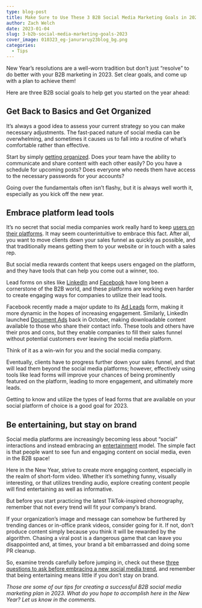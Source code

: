```yaml
---
type: blog-post
title: Make Sure to Use These 3 B2B Social Media Marketing Goals in 2023
author: Zach Welch
date: 2023-01-04
slug: 3-b2b-social-media-marketing-goals-2023
cover_image: 010323_eg-januraruy23blog_bg.png
categories:
  - Tips
---
```

<!--StartFragment-->

New Year’s resolutions are a well-worn tradition but don’t just “resolve” to do better with your B2B marketing in 2023. Set clear goals, and come up with a plan to achieve them!

Here are three B2B social goals to help get you started on the year ahead:

## Get Back to Basics and Get Organized

It’s always a good idea to assess your current strategy so you can make necessary adjustments. The fast-paced nature of social media can be overwhelming, and sometimes it causes us to fall into a routine of what’s comfortable rather than effective. 

Start by simply [getting organized](https://brandglue.com/blog/tools-social-media-management-internal-organization/). Does your team have the ability to communicate and share content with each other easily? Do you have a schedule for upcoming posts? Does everyone who needs them have access to the necessary passwords for your accounts?

Going over the fundamentals often isn’t flashy, but it is always well worth it, especially as you kick off the new year.

## Embrace platform lead tools

It’s no secret that social media companies work really hard to keep [users on their platforms](https://www.kqed.org/futureofyou/397018/7-specific-ways-social-media-companies-have-you-hooked). It may seem counterintuitive to embrace this fact. After all, you want to move clients down your sales funnel as quickly as possible, and that traditionally means getting them to your website or in touch with a sales rep.

But social media rewards content that keeps users engaged on the platform, and they have tools that can help you come out a winner, too.

Lead forms on sites like [LinkedIn](https://business.linkedin.com/marketing-solutions/cx/18/01/b2b-sem-desktop?src=go-pa&trk=sem-ga_campid.16876030250_asid.138250555649_crid.620642670610_kw.linkedin%20lead%20forms_d.c_tid.kwd-956945671418_n.g_mt.e_geo.9010545&mcid=6833116242744877115&cid=&gclid=CjwKCAiAheacBhB8EiwAItVO24nl55Dd0lBm9GRDppNpUdDxBWYzvnEFLknKplBvMk4y1yAVGIqy_RoCvj4QAvD_BwE&gclsrc=aw.ds) and [Facebook](https://www.facebook.com/business/help/1481110642181372?id=735435806665862) have long been a cornerstone of the B2B world, and these platforms are working even harder to create engaging ways for companies to utilize their lead tools.

Facebook recently made a major update to its [Ad Leads](https://www.jonloomer.com/big-update-to-facebook-ads-lead-forms/) form, making it more dynamic in the hopes of increasing engagement. Similarly, LinkedIn launched [Document Ads](https://www.socialmediatoday.com/news/LinkedIn-Launches-Document-Ads-Offline-Conversions-Media-Library/633038/) back in October, making downloadable content available to those who share their contact info. These tools and others have their pros and cons, but they enable companies to fill their sales funnel without potential customers ever leaving the social media platform. 

Think of it as a win-win for you and the social media company. 

Eventually, clients have to progress further down your sales funnel, and that will lead them beyond the social media platforms; however, effectively using tools like lead forms will improve your chances of being prominently featured on the platform, leading to more engagement, and ultimately more leads.

Getting to know and utilize the types of lead forms that are available on your social platform of choice is a good goal for 2023.

## Be entertaining, but stay on brand

Social media platforms are increasingly becoming less about “social” interactions and instead embracing an [entertainment](https://www.socialmediatoday.com/news/social-media-tiktok-is-entertainment/637087/) model. The simple fact is that people want to see fun and engaging content on social media, even in the B2B space!

Here in the New Year, strive to create more engaging content, especially in the realm of short-form video. Whether it’s something funny, visually interesting, or that utilizes trending audio, explore creating content people will find entertaining as well as informative.

But before you start practicing the latest TikTok-inspired choreography, remember that not every trend will fit your company’s brand.

If your organization’s image and message can somehow be furthered by trending dances or in-office prank videos, consider going for it. If not, don’t produce content simply because you think it will be rewarded by the algorithm. Chasing a viral post is a dangerous game that can leave you disappointed and, at times, your brand a bit embarrassed and doing some PR cleanup.

So, examine trends carefully before jumping in, check out these [three questions to ask before embracing a new social media trend](https://brandglue.com/blog/3-questions-embracing-adopting-new-social-media-trend/), and remember that being entertaining means little if you don’t stay on brand.

*Those are some of our tips for creating a successful B2B social media marketing plan in 2023. What do you hope to accomplish here in the New Year? Let us know in the comments.*

<!--EndFragment-->